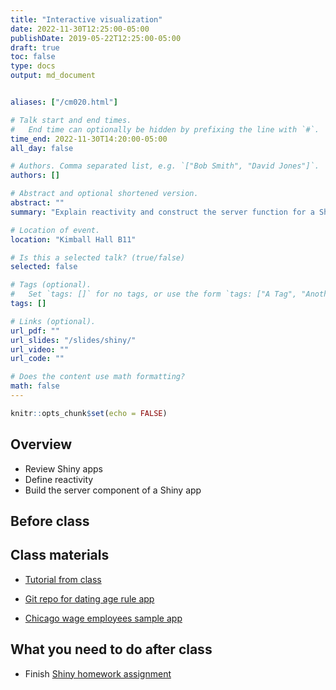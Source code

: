 ```yaml
---
title: "Interactive visualization"
date: 2022-11-30T12:25:00-05:00
publishDate: 2019-05-22T12:25:00-05:00
draft: true
toc: false
type: docs
output: md_document


aliases: ["/cm020.html"]

# Talk start and end times.
#   End time can optionally be hidden by prefixing the line with `#`.
time_end: 2022-11-30T14:20:00-05:00
all_day: false

# Authors. Comma separated list, e.g. `["Bob Smith", "David Jones"]`.
authors: []

# Abstract and optional shortened version.
abstract: ""
summary: "Explain reactivity and construct the server function for a Shiny application."

# Location of event.
location: "Kimball Hall B11"

# Is this a selected talk? (true/false)
selected: false

# Tags (optional).
#   Set `tags: []` for no tags, or use the form `tags: ["A Tag", "Another Tag"]` for one or more tags.
tags: []

# Links (optional).
url_pdf: ""
url_slides: "/slides/shiny/"
url_video: ""
url_code: ""

# Does the content use math formatting?
math: false
---
```


```r
knitr::opts_chunk$set(echo = FALSE)
```

## Overview

* Review Shiny apps
* Define reactivity
* Build the server component of a Shiny app

## Before class

## Class materials

* [Tutorial from class](/notes/shiny/)

* [Git repo for dating age rule app](https://github.com/bensoltoff/age-rule)
* [Chicago wage employees sample app](https://bensoltoff.shinyapps.io/chicago-employees/)

## What you need to do after class

* Finish [Shiny homework assignment](/homework/shiny/)
